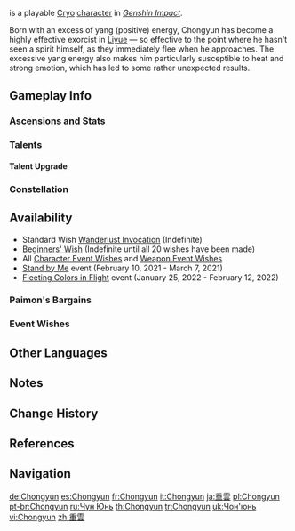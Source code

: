 {{CharacterTabs}}
{{About|the playable character|the [[Genius Invokation TCG]] Character Card|Chongyun (Character Card)}}
{{Character Infobox
|image            = <gallery>
Chongyun Card.png|Card
Character Chongyun Full Wish.png|Wish
Character Chongyun Game.png|In-Game
</gallery>
|type             = Playable <!--Playable Character Information-->
|quality          = 4
|weapon           = Claymore
|element          = Cryo
|name             = Chongyun <!--Character Information-->
|realname         = <!-- Unrevealed -->
|birthday         = September 7th
|constellation    = Nubis Caesor
|region           = Liyue
|affiliation      = Tianheng Thaumaturges
|dish             = Cold Noodles with Mountain Delicacies
|obtain           = [[Wishes]]
|releaseDate      = 2020-09-28
|title            = Frozen Ardor <!--Titles-->
|title2           = Banisher of Evil and Rumors Thereof
|voiceEN          = [[imdb:nm6940026|Beau Bridgland]]<ref name="Chongyun EN/JP">Twitter: [https://twitter.com/GenshinImpact/status/1325407723685617664 EN & JP VA Announcement]</ref> <!--Voice Actors-->
|voiceCN          = [https://zh.moegirl.org.cn/zh-cn/Kinsen kinsen]<ref>Official ''Genshin Impact'' Chinese Website: [https://ys.mihoyo.com/main/character/liyue?char=5 Chongyun]</ref>
|voiceJP          = {{w|Soma Saito|Saito Soma ({{ja|斉藤壮馬}})}}<ref name="Chongyun EN/JP" />
|voiceKR          = {{w|ko:양정화 (성우)|Yang Jeong-hwa ({{ko|양정화}})}}<ref>Twitter: [https://twitter.com/genshinimpactkr/status/1325407882746105862 KR VA Announcement]</ref>
|relative         = Shenhe <!--Family-->
|relativeNote     = Aunt<ref group="Note">In the [https://www.bilibili.com/video/BV1K3411e7Mk CN version of Shenhe's Character Demo], Chongyun refers to Shenhe as his {{zh|小姨}}, which means "the youngest sister of one's mother."</ref>
}}
{{Lang|'''Chongyun'''|zh=重云|zh_rm=Chóngyún}} is a playable [[Cryo]] [[character]] in ''[[Genshin Impact]]''.

Born with an excess of yang (positive) energy, Chongyun has become a highly effective exorcist in [[Liyue]] &mdash; so effective to the point where he hasn't seen a spirit himself, as they immediately flee when he approaches. The excessive yang energy also makes him particularly susceptible to heat and strong emotion, which has led to some rather unexpected results.

==Gameplay Info==
===Ascensions and Stats===
{{Character Ascensions and Stats}}

===Talents===
{{Talent Table}}

====Talent Upgrade====
{{Talent Upgrade}}

===Constellation===
{{Constellation Table}}

==Availability==
*Standard Wish [[Wanderlust Invocation]] (Indefinite)
*[[Beginners' Wish]] (Indefinite until all 20 wishes have been made)
*All [[Character Event Wishes]] and [[Weapon Event Wishes]]
*[[Stand by Me]] event (February 10, 2021 - March 7, 2021)
*[[Fleeting Colors in Flight]] event (January 25, 2022 - February 12, 2022)

===Paimon's Bargains===
{{Paimon's Bargains History}}

===Event Wishes===
{{Featured}}

==Other Languages==
{{Other Languages|default_hidden = 1
|en      = Chongyun
|zhs     = 重云
|zhs_rm  = Chóngyún
|zht     = 重雲
|zht_rm  = Chóngyún
|ja      = {{Rubi|重|ちょう|雲|うん}}
|ja_rm   = Chou'un
|ko      = {{tt|중운|重雲}}
|ko_rm   = Jung'un
|es      = Chongyun
|fr      = Chongyun
|ru      = Чун Юнь
|th      = Chongyun
|vi      = Chongyun
|de      = Chongyun
|id      = Chongyun
|pt      = Chongyun
|tr      = Chongyun
|it      = Chongyun
}}

==Notes==
{{Reflist|note=1}}

==Change History==
{{Change History|1.0}}

==References==
{{Reflist}}

==Navigation==
{{Character Navbox}}

[[de:Chongyun]]
[[es:Chongyun]]
[[fr:Chongyun]]
[[it:Chongyun]]
[[ja:重雲]]
[[pl:Chongyun]]
[[pt-br:Chongyun]]
[[ru:Чун Юнь]]
[[th:Chongyun]]
[[tr:Chongyun]]
[[uk:Чон'юнь]]
[[vi:Chongyun]]
[[zh:重雲]]